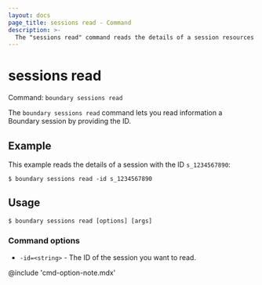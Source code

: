 ```yaml
---
layout: docs
page_title: sessions read - Command
description: >-
  The "sessions read" command reads the details of a session resources with the given ID.
---
```


# sessions read

Command: `boundary sessions read`

The `boundary sessions read` command lets you read information a Boundary session by providing the ID.

## Example

This example reads the details of a session with the ID `s_1234567890`:

```shell-session
$ boundary sessions read -id s_1234567890
```

## Usage

<CodeBlockConfig hideClipboard>

```shell-session
$ boundary sessions read [options] [args]
```

</CodeBlockConfig>

### Command options

- `-id=<string>` - The ID of the session you want to read.

@include 'cmd-option-note.mdx'